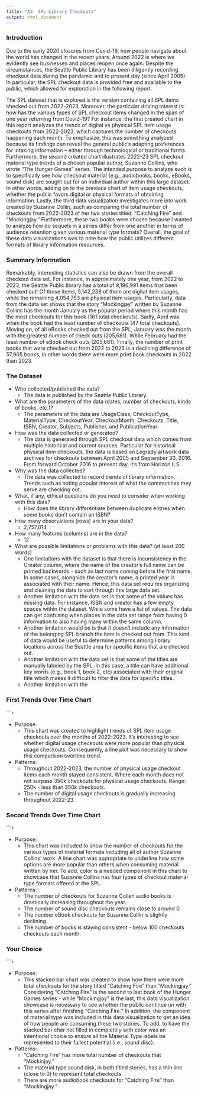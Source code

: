 ```yaml
---
title: "A3: SPL Library Checkouts"
output: html_document
---
```


### Introduction

Due to the early 2020 closures from Covid-19, how people navigate about the world has changed in the recent years. Around 2022 is where we evidently see businesses and places reopen once again. Despite the circumstances, the Seattle Public Library has been diligently recording checkout data during the pandemic and to present day (since April 2005). In particular, the SPL checkout data is provided free and available to the public, which allowed for exploration in the following report.

The SPL dataset that is explored is the version containing all SPL items checked out from 2022-2023. Moreover, the particular driving interest is: how has the various types of SPL checkout items changed in the span of one year returning from Covid-19? For instance, the first created chart in this report analyzes the trends of digital vs physical SPL item usage checkouts from 2022-2023, which captures the number of checkouts happening each month. To emphasize, this was something analyzed because its findings can reveal the general public’s adapting preferences for intaking information – either through technological or traditional forms. Furthermore, the second created chart illustrates 2022-23 SPL checkout material type trends of a chosen popular author, Suzanne Collins, who wrote “The Hunger Games” series. The intended purpose to analyze such is to specifically see how checkout material (e.g., audiobooks, books, eBooks, sound disk) are sought out for an individual author within this large dataset. In other words, adding on to the previous chart of item usage checkouts, whether the public favors digital or physical formats of obtaining information. Lastly, the third data visualization investigates more into work created by Suzanne Collin, such as comparing the total number of checkouts from 2022-2023 of her two stories titled: “Catching Fire” and “Mockingjay.” Furthermore, these two books were chosen because I wanted to analyze how do sequels in a series differ from one another in terms of audience retention given various material type formats? Overall, the goal of these data visualizations was to note how the public utilizes different formats of library information resources. 

### Summary Information

Remarkably, interesting statistics can also be drawn from the overall checkout data set. For instance, in approximately one year, from 2022 to 2023, the Seattle Public library has a total of 9,196,991 items that been checked out! Of those items, 5,142,238 of them are digital item usages, while the remaining 4,054,753 are physical item usages. Particularly, data from the data set shows that the story “Mockingjay” written by Suzanne Collins has the month January as the popular period where this month has the most checkouts for this book (161 total checkouts). Sadly, April was when the book had the least number of checkouts (47 total checkouts). Moving on, of all eBooks checked out from the SPL, January was the month with the greatest number of check outs (205,681). While February had the least number of eBook check outs (205,681). Finally, the number of print books that were checked out from 2022 to 2023 is a declining difference of 57,905 books, in other words there were more print book checkouts in 2022 than 2023. 

### The Dataset

- Who collected/published the data?
  - The data is published by the Seattle Public Library.
- What are the parameters of the data (dates, number of checkouts, kinds of books, etc.)?
  - The parameters of the data are UsageClass, CheckoutType, MaterialType, CheckoutYear, CheckoutMonth, Checkouts, Title, ISBN, Creator, Subjects, Publisher, and PublicationYear.
- How was the data collected or generated?  
  - The data is generated through SPL checkout data which comes from multiple historical and current sources. Particular for historical physical item checkouts, the data is based on Legrady artwork data archives for checkouts between April 2005 and September 30, 2016. From forward October 2016 to present day, it's from Horizon ILS.
- Why was the data collected?  
  - The data was collected to record trends of library information. Trends such as noting popular interest of what the communities they serve are checking out. 
- What, if any, ethical questions do you need to consider when working with this data?  
  - How does the library differentiate between duplicate entries when some books don't contain an ISBN?
- How many observations (rows) are in your data?
  - 2,757,014
- How many features (columns) are in the data?
  - 12
- What are possible limitations or problems with this data?   (at least 200 words)
  - One limitations with the dataset is that there is inconsistency in the Creator column, where the name of the creator's full name can be printed backwards - such as last name coming before the first name. In some cases, alongside the creator's name, a printed year is associated with their name. Hence, this data set requires organizing and cleaning the data to sort through this large data set.
  - Another limitation with the data set is that some of the values has missing data. For instance, ISBN and creator has a few empty spaces within the dataset. While some have a list of values. The data can get confusing when places in the data set range from having 0 information to also having many within the same column. 
  - Another limitation would be is that it doesn't include any information of the belonging SPL branch the item is checked out from. This kind of data would be useful to determine patterns among library locations across the Seattle area for specific items that are checked out.
  - Another limitation with the data set is that some of the titles are manually labeled by the SPL. In this case, a title can have additional key words (e.g., book 1, book 2, etc) associated with their original title which makes it difficult to filter the data for specific titles.
  - Another limitation with the 

### First Trends Over Time Chart

``````r
```

- Purpose:
  - This chart was created to highlight trends of SPL item usage checkouts over the months of 2022-2023. It's interesting to see whether digital usage checkouts were more popular than physical usage checkouts. Consequently, a line plot was necessary to show this comparison overtime trend.

- Patterns:
  - Throughout 2022-2023, the number of physical usage checkout items each month stayed consistent. Where each month does not not surpass 350k checkouts for physical usage checkouts. Range: 250k - less than 350k checkouts.
  - The number of digital usage checkouts is gradually increasing throughout 2022-23. 

### Second Trends Over Time Chart

``````r
```

- Purpose:
  - This chart was included to show the number of checkouts for the various types of material formats including all of author Suzanne Collins' work. A line chart was appropriate to underline how some options are more popular than others when consuming material written by her. To add, color is a needed component in this chart to showcase that Suzanne Collins has four types of checkout material type formats offered at the SPL.
  
- Patterns:
  - The number of checkouts for Suzanne Collen audio books is drastically increasing throughout the year.
  - The number of sound disc checkouts remains close to around 0.
  - The number eBook checkouts for Suzanne Collin is slightly declining.
  - The number of books is staying consistent - below 100 checkouts checkouts each month. 
  
### Your Choice

``````r
```

- Purpose:
  - This stacked bar chart was created to show how there were more total checkouts for the story titled "Catching Fire" than "Mockingjay." Considering "Catching Fire" is the second to last book of the Hunger Games series - while "Mockingjay" is the last, this data visualization showcase is necessary to see whether the public continue on with this series after finishing "Catching Fire." In addition, the component of material type was included in this data visualization to get an idea of how people are consuming these two stories. To add, to have the stacked bar char not filled in completely with color was an intentional choice to ensure all the Material Type labels be represented to their fullest potential (i.e., sound disc).
  
- Patterns:
  - "Catching Fire" has more total number of checkouts that "Mockinjay."
  - The material type sound disk, in both titled stories, has a thin line (close to 0) to represent total checkouts.
  - There are more audiobook checkouts for "Catching Fire" than "Mockingjay."
  